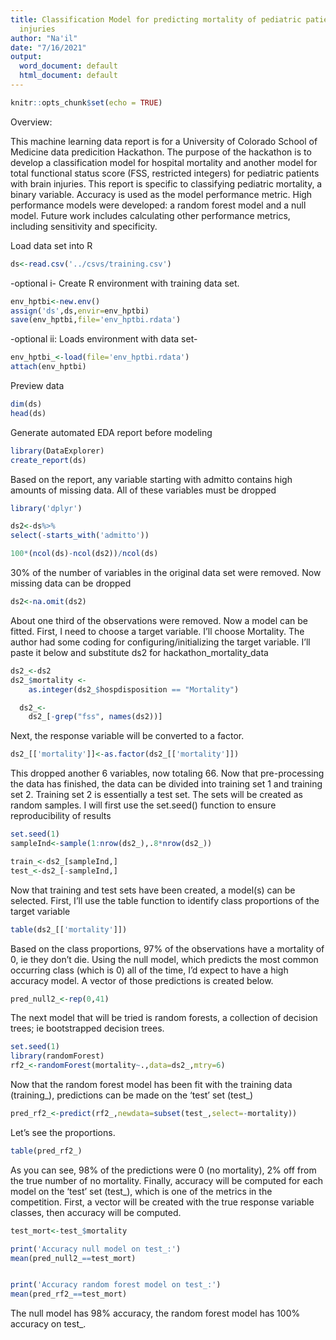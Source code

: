 ---
title: Classification Model for predicting mortality of pediatric patients with brain
  injuries
author: "Na'il"
date: "7/16/2021"
output:
  word_document: default
  html_document: default
---

```{r setup, include=FALSE}
knitr::opts_chunk$set(echo = TRUE)
```



Overview:

This machine learning data report is for a University of Colorado School of Medicine data predicition Hackathon. The purpose of the hackathon is to develop a classification model for hospital mortality and another model for  total functional status score (FSS, restricted integers) for pediatric patients with brain injuries. This report is specific to classifying pediatric mortality, a binary variable. Accuracy is used as the model performance metric. High performance models were developed: a random forest model and a null model. Future work includes calculating other performance metrics, including sensitivity and specificity. 


Load data set into R
```{r}
ds<-read.csv('../csvs/training.csv')

```


-optional i- Create R environment with training data set.
```{r,eval=FALSE}
env_hptbi<-new.env()
assign('ds',ds,envir=env_hptbi)
save(env_hptbi,file='env_hptbi.rdata')
```


-optional ii: Loads environment with data set-
```{r,eval=FALSE}
env_hptbi_<-load(file='env_hptbi.rdata')
attach(env_hptbi)
```



Preview data
```{r}
dim(ds)
head(ds)
```


Generate automated EDA report before modeling
```{r,comment=NA,echo=FALSE}
library(DataExplorer)
create_report(ds)
```



Based on the report, any variable starting with admitto contains high amounts of missing data.
All of these variables must be dropped
```{r}
library('dplyr')

ds2<-ds%>%
select(-starts_with('admitto'))

100*(ncol(ds)-ncol(ds2))/ncol(ds)
```


30% of the number of variables in the original data set were removed. 
Now missing data can be dropped
```{r}
ds2<-na.omit(ds2)

```



About one third of the observations were removed. 
Now a model can be fitted.
First, I need to choose a target variable. I'll choose Mortality. 
The author had some coding for configuring/initializing the target variable.
I'll paste it below and substitute ds2 for hackathon_mortality_data

```{r}
ds2_<-ds2
ds2_$mortality <-
    as.integer(ds2_$hospdisposition == "Mortality")

  ds2_<-
    ds2_[-grep("fss", names(ds2))]

```



Next, the response variable will be converted to a factor.
```{r}
ds2_[['mortality']]<-as.factor(ds2_[['mortality']])

```

This dropped another 6 variables, now totaling 66. 
Now that pre-processing the data has finished, the data can be divided into training set 1 and training set 2. Training set 2 is essentially a test set. 
The sets will be created as random samples.
I will first use the set.seed() function to ensure reproducibility of results
```{r}
set.seed(1)
sampleInd<-sample(1:nrow(ds2_),.8*nrow(ds2_))

train_<-ds2_[sampleInd,]
test_<-ds2_[-sampleInd,]

```



Now that training and test sets have been created, a model(s) can be selected.
First, I'll use the table function to identify class proportions of the target variable

```{r}
table(ds2_[['mortality']])

```

Based on the class proportions, 97% of the observations have a mortality of 0, ie they don't die.
Using the null model, which predicts the most common occurring class (which is 0) all of the time, I'd expect to have a high accuracy model.
A vector of those predictions is created below.
```{r}
pred_null2_<-rep(0,41)
```


The next model that will be tried is random forests, a collection of decision trees; ie bootstrapped decision trees.
```{r}
set.seed(1)
library(randomForest)
rf2_<-randomForest(mortality~.,data=ds2_,mtry=6)
```


Now that the random forest model has been fit with the training data (training_), predictions can be made on the 'test' set (test_)
```{r}
pred_rf2_<-predict(rf2_,newdata=subset(test_,select=-mortality))
```


Let's see the proportions.
```{r}
table(pred_rf2_)
```

As you can see, 98% of the predictions were 0 (no mortality), 2% off from the true number of no mortality.
Finally, accuracy will be computed for each model on the 'test' set (test_), which is one of the metrics in the competition.
First, a vector will be created with the true response variable classes, then accuracy will be computed.
```{r}
test_mort<-test_$mortality

print('Accuracy null model on test_:')
mean(pred_null2_==test_mort)


print('Accuracy random forest model on test_:')
mean(pred_rf2_==test_mort)
```

The null model has 98% accuracy, the random forest model has 100% accuracy on test_.










